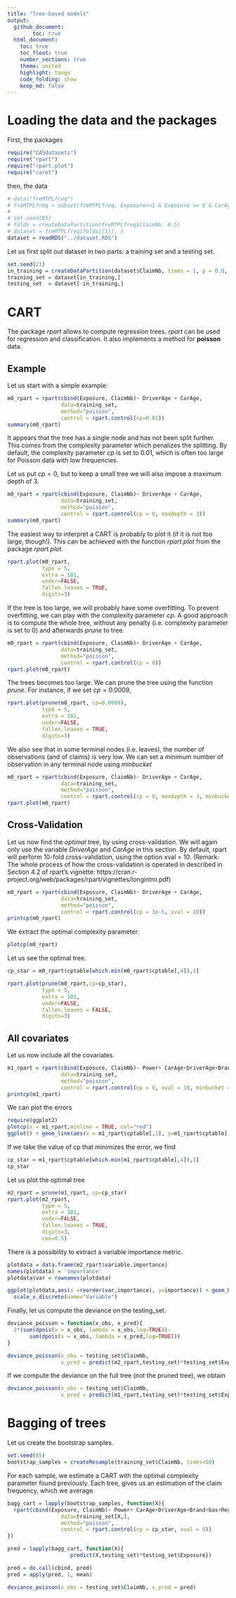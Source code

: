 ```yaml
---
title: "Tree-based models"
output:
  github_document:
        toc: true
  html_document:
    toc: true
    toc_float: true
    number_sections: true    
    theme: united
    highlight: tango
    code_folding: show
    keep_md: false
---
```


# Loading the data and the packages
First, the packages
```r
require("CASdatasets")
require("rpart")
require("rpart.plot")
require("caret")
```
then, the data
```r
# data("freMTPLfreq")
# freMTPLfreq = subset(freMTPLfreq, Exposure<=1 & Exposure >= 0 & CarAge<=25)
# 
# set.seed(85)
# folds = createDataPartition(freMTPLfreq$ClaimNb, 0.5)
# dataset = freMTPLfreq[folds[[1]], ]
dataset = readRDS("../dataset.RDS")
```

Let us first split out dataset in two parts: a training set and a testing set.
```r
set.seed(21)
in_training = createDataPartition(dataset$ClaimNb, times = 1, p = 0.8, list=FALSE)
training_set = dataset[in_training,]
testing_set  = dataset[-in_training,]
```

# CART
The package *rpart* allows to compute regression trees. *rpart* can be used for regression and classification. It also implements a method for **poisson** data.

## Example

Let us start with a simple example:
```r
m0_rpart = rpart(cbind(Exposure, ClaimNb)~ DriverAge + CarAge,
                 data=training_set,
                 method="poisson", 
                 control = rpart.control(cp=0.01))
summary(m0_rpart)
```

It appears that the tree has a single node and has not been split further. This comes from the complexity parameter which penalizes the splitting. By default, the complexity parameter $cp$ is set to $0.01$, which is often too large for Poisson data with low frequencies.

Let us put $cp = 0$, but to keep a small tree we will also impose a maximum depth of $3$.
```r
m0_rpart = rpart(cbind(Exposure, ClaimNb)~ DriverAge + CarAge,
                 data=training_set,
                 method="poisson",
                 control = rpart.control(cp = 0, maxdepth = 3))
summary(m0_rpart)
```

The easiest way to interpret a CART is probably to plot it (if it is not too large, though!). This can be achieved with the function *rpart.plot* from the package *rpart.plot*.

```r
rpart.plot(m0_rpart, 
           type = 5,
           extra = 101,
           under=FALSE,
           fallen.leaves = TRUE,
           digits=3)
```

If the tree is too large, we will probably have some overfitting. To prevent overfitting, we can play with the complexity parameter *cp*. A good approach is to compute the whole tree, without any penalty (i.e. complexity parameter is set to 0) and afterwards *prune* to tree.
```r
m0_rpart = rpart(cbind(Exposure, ClaimNb)~ DriverAge + CarAge,
                 data=training_set,
                 method="poisson",
                 control = rpart.control(cp = 0))
rpart.plot(m0_rpart)
```

The trees becomes too large. We can prune the tree using the function *prune*. For instance, if we set $cp = 0.0009$,
```r
rpart.plot(prune(m0_rpart, cp=0.0009),
           type = 5,
           extra = 101,
           under=FALSE,
           fallen.leaves = TRUE,
           digits=3)
```


We also see that in some terminal nodes (i.e. leaves), the number of observations (and of claims) is very low. We can set a minimum number of observation in any terminal node using *minbucket*

```r
m0_rpart = rpart(cbind(Exposure, ClaimNb)~ DriverAge + CarAge,
                 data=training_set,
                 method="poisson",
                 control = rpart.control(cp = 0, maxdepth = 3, minbucket = 1000))
rpart.plot(m0_rpart)
```

## Cross-Validation

Let us now find the *optimal* tree, by using cross-validation. We will again only use the variable *DriverAge* and *CarAge* in this section. By default, rpart will perform 10-fold cross-validation, using the option xval = 10.
(Remark: The whole process of how the cross-validation is operated in described in Section 4.2 of rpart's vignette: https://cran.r-project.org/web/packages/rpart/vignettes/longintro.pdf)


```r
m0_rpart = rpart(cbind(Exposure, ClaimNb)~ DriverAge + CarAge,
                 data=training_set,
                 method="poisson",
                 control = rpart.control(cp = 3e-5, xval = 10))
printcp(m0_rpart)
```

We extract the optimal complexity parameter.
```r
plotcp(m0_rpart)
```




Let us see the optimal tree.
```r
cp_star = m0_rpart$cptable[which.min(m0_rpart$cptable[,4]),1]

rpart.plot(prune(m0_rpart,cp=cp_star),
           type = 5,
           extra = 101,
           under=FALSE,
           fallen.leaves = FALSE,
           digits=3)
```

## All covariates

Let us now include all the covariates.
```r
m1_rpart = rpart(cbind(Exposure, ClaimNb)~ Power+ CarAge+DriverAge+Brand+Gas+Region+Density,
                 data=training_set,
                 method="poisson",
                 control = rpart.control(cp = 0, xval = 10, minbucket = 1000))
printcp(m1_rpart)
```
We can plot the errors
```r
require(ggplot2)
plotcp(x = m1_rpart,minline = TRUE, col="red")
ggplot() + geom_line(aes(x = m1_rpart$cptable[,1], y=m1_rpart$cptable[,4]))
```



If we take the value of cp that minimizes the error, we find 
```r
cp_star = m1_rpart$cptable[which.min(m1_rpart$cptable[,4]),1]
cp_star
```


Let us plot the optimal tree
```r
m2_rpart = prune(m1_rpart, cp=cp_star)
rpart.plot(m2_rpart,
           type = 5,
           extra = 101,
           under=FALSE,
           fallen.leaves = TRUE,
           digits=3,
           cex=0.5)
```

There is a possibility to extract a variable importance metric.
```r
plotdata = data.frame(m2_rpart$variable.importance)
names(plotdata) = 'importance'
plotdata$var = rownames(plotdata)

ggplot(plotdata,aes(x =reorder(var,importance), y=importance)) + geom_bar(stat='identity')+coord_flip()+
  scale_x_discrete(name="Variable")
```



Finally, let us compute the deviance on the testing_set.
```r
deviance_poisson = function(x_obs, x_pred){
  2*(sum(dpois(x = x_obs, lambda = x_obs,log=TRUE))-
       sum(dpois(x = x_obs, lambda = x_pred,log=TRUE)))
}

deviance_poisson(x_obs = testing_set$ClaimNb,
                 x_pred = predict(m2_rpart,testing_set)*testing_set$Exposure)
```
If we compute the deviance on the full tree (not the pruned tree), we obtain
```r
deviance_poisson(x_obs = testing_set$ClaimNb,
                 x_pred = predict(m1_rpart,testing_set)*testing_set$Exposure)
```



# Bagging of trees

Let us create the bootstrap samples.
```r
set.seed(85)
bootstrap_samples = createResample(training_set$ClaimNb, times=50)
```
For each sample, we estimate a CART with the optimal complexity parameter found previously.
Each tree, gives us an estimation of the claim frequency, which we average.


```r
bagg_cart = lapply(bootstrap_samples, function(X){
  rpart(cbind(Exposure, ClaimNb)~ Power+ CarAge+DriverAge+Brand+Gas+Region+Density,
                 data=training_set[X,],
                 method="poisson",
                 control = rpart.control(cp = cp_star, xval = 0))
})
```

```r
pred = lapply(bagg_cart, function(X){
                    predict(X,testing_set)*testing_set$Exposure})

pred = do.call(cbind, pred)
pred = apply(pred, 1, mean)
```


```r
deviance_poisson(x_obs = testing_set$ClaimNb, x_pred = pred)
```

